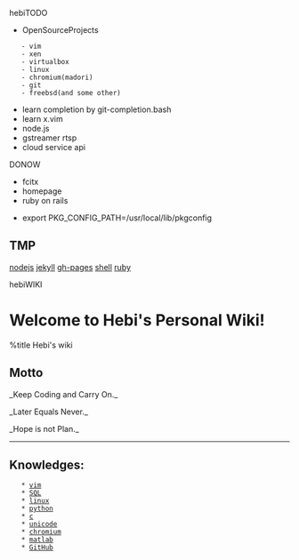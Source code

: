 hebiTODO
* OpenSourceProjects
	- vim
	- xen
	- virtualbox
	- linux
	- chromium(madori)
	- git
	- freebsd(and some other)
* learn completion by git-completion.bash
* learn x.vim
* node.js
* gstreamer rtsp
* cloud service api


DONOW
* fcitx
* homepage
* ruby on rails

* export PKG_CONFIG_PATH=/usr/local/lib/pkgconfig

== TMP ==
[[nodejs]]
[[jekyll]]
[[gh-pages]]
[[shell]]
[[ruby]]

hebiWIKI



= Welcome to Hebi's Personal Wiki! =
{{http://www.catb.org/hacker-emblem/glider.png|icon}}
%title Hebi's wiki
== Motto ==
_Keep Coding and Carry On._

_Later Equals Never._

_Hope is not Plan._
----
== Knowledges: ==
	* [[vim]]
	* [[SQL]]
	* [[linux]]
	* [[python]]
	* [[c]]
	* [[unicode]]
	* [[chromium]]
	* [[matlab]]
	* [[GitHub]]
